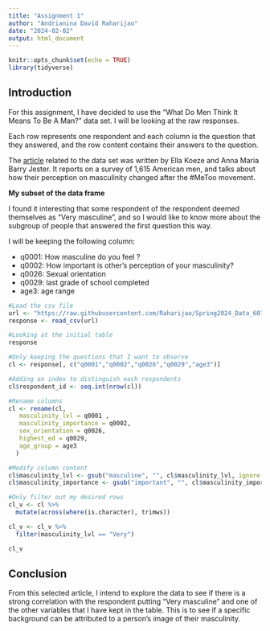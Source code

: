 ```yaml
---
title: "Assignment 1"
author: "Andrianina David Raharijao"
date: "2024-02-02"
output: html_document
---
```


```r
knitr::opts_chunk$set(echo = TRUE)
library(tidyverse)
```

## Introduction

For this assignment, I have decided to use the "What Do Men Think It Means To Be A Man?" data set. I will be looking at the raw responses.

Each row represents one respondent and each column is the question that they answered, and the row content contains their answers to the question.

The [article](https://fivethirtyeight.com/features/what-do-men-think-it-means-to-be-a-man/) related to the data set was written by Ella Koeze and Anna Maria Barry Jester. It reports on a survey of 1,615 American men, and talks about how their perception on masculinity changed after the #MeToo movement. 

**My subset of the data frame**

I found it interesting that some respondent of the respondent deemed themselves as "Very masculine", and so I would like to know more about the subgroup of people that answered the first question this way.

I will be keeping the following column:

* q0001: How masculine do you feel ?
* q0002: How important is other's perception of your masculinity?
* q0026: Sexual orientation
* q0029: last grade of school completed
* age3:  age range

```r
#Load the csv file
url <- "https://raw.githubusercontent.com/Raharijao/Spring2024_Data_607_CUNYSPS/main/Week1/raw-responses.csv"
response <- read_csv(url)

```
```r
#Looking at the initial table
response

```
```r
#Only keeping the questions that I want to observe
cl <- response[, c("q0001","q0002","q0026","q0029","age3")]

```
```r
#Adding an index to distinguish each respondents
cl$respondent_id <- seq.int(nrow(cl))
```
```r
#Rename columns
cl <- rename(cl,
   masculinity_lvl = q0001 ,
   masculinity_importance = q0002,
   sex_orientation = q0026,
   highest_ed = q0029,
   age_group = age3
  )
```
```r
#Modify column content
cl$masculinity_lvl <- gsub("masculine", "", cl$masculinity_lvl, ignore.case = TRUE)
cl$masculinity_importance <- gsub("important", "", cl$masculinity_importance, ignore.case = TRUE)
```
```r
#Only filter out my desired rows
cl_v <- cl %>%
  mutate(across(where(is.character), trimws))

cl_v <- cl_v %>%
  filter(masculinity_lvl == "Very")
```
```r
cl_v
```

## Conclusion

From this selected article, I intend to explore the data to see if there is a strong correlation with the respondent putting "Very masculine" and one of the other variables that I have kept in the table. This is to see if a specific background can be attributed to a person's image of their masculinity.

